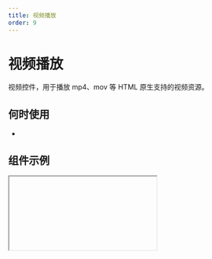```yaml
---
title: 视频播放
order: 9
---
```


# 视频播放

视频控件，用于播放 mp4、mov 等 HTML 原生支持的视频资源。

## 何时使用

-

## 组件示例


<Iframe url="https://www.aliwork.com/developer/video-v2?isRenderNav=false" />

## 组件属性

<!-- | 属性名 |  属性 code  | 类型 | 数据示例  | 动态属性 | 备注 | -->

<!-- | :------ | :------ | :------ | :------ | :----- | :----- | -->

<!-- | 视频地址   | src | string | '/video-url' | 否 |  | -->
<!-- | 原生标题   | title | string | '培训教材' | 否 |  | -->
<!-- | 上传封面   | poster | string | '/image-url' | 否 |  | -->
<!-- | 画面适配模式  | sizeFit | string | 'contain' | 否 | 'contain', 'fill', 'cover', 'scale-down', 'none' |  -->
<!-- | 控制条   | controls | bool | true | 否 |  | -->
<!-- | 倍数播放   | playbackRateControls | bool | false | 否 |  | -->
<!-- | 是否静音   | muted | bool | false | 否 |  | -->
<!-- | 自动播放   | autoplay | bool | false | 否 |  | -->
<!-- | 循环播放   | loop | bool | false | 否 |  | -->
<!-- | 画中画   | pipControls | bool | false | 否 |  | -->


<AttrTable
  dataSource={[
    {
      attr: '视频地址',
      code: 'url',
      type: 'String',
      demo: '/video-url',
      dafault: '',
      desc: '支持国际化',
    },
    {
      attr: '原生标题',
      code: 'title',
      type: 'String',
      demo: '"培训教材"',
      dafault: '',
      desc: '',
    },
    {
      attr: '上传封面',
      code: 'poster',
      type: 'String',
      demo: '/image-url',
      dafault: '',
      desc: '',
    },
    {
      attr: '画面适配模式',
      code: 'sizeFit',
      type: 'String',
      demo: '"contain"',
      dafault: '',
      desc: 'contain, fill, cover, scale-down, none',
    },
    {
      attr: '控制条',
      code: 'controls',
      type: 'Boolean',
      demo: 'true',
      dafault: '',
      desc: '',
    },
    {
      attr: '倍数播放',
      code: 'playbackRateControls',
      type: 'Boolean',
      demo: 'false',
      dafault: '',
      desc: '',
    },
    {
      attr: '是否静音',
      code: 'muted',
      type: 'Boolean',
      demo: 'false',
      dafault: '',
      desc: '',
    },
    {
      attr: '自动播放',
      code: 'autoplay',
      type: 'Boolean',
      demo: 'false',
      dafault: '',
      desc: '',
    },
    {
      attr: '循环播放',
      code: 'loop',
      type: 'Boolean',
      demo: 'false',
      dafault: '',
      desc: '',
    },
    {
      attr: '画中画',
      code: 'pipControls',
      type: 'Boolean',
      demo: 'false',
      dafault: '',
      desc: '',
    },
  ]}
/>
